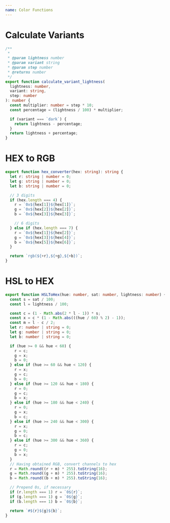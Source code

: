 ```yaml
---
name: Color Functions
---
```


# Calculate Variants

```typescript
/**
 *
 * @param lightness number
 * @param variant string
 * @param step number
 * @returns number
 */
export function calculate_variant_lightness(
  lightness: number,
  variant: string,
  step: number
): number {
  const multiplier: number = step * 10;
  const percentage = (lightness / 100) * multiplier;

  if (variant === `dark`) {
    return lightness - percentage;
  }
  return lightness + percentage;
}
```

# HEX to RGB

```typescript
export function hex_converter(hex: string): string {
  let r: string | number = 0;
  let g: string | number = 0;
  let b: string | number = 0;

  // 3 digits
  if (hex.length === 4) {
    r = `0x${hex[1]}${hex[1]}`;
    g = `0x${hex[2]}${hex[2]}`;
    b = `0x${hex[3]}${hex[3]}`;

    // 6 digits
  } else if (hex.length === 7) {
    r = `0x${hex[1]}${hex[2]}`;
    g = `0x${hex[3]}${hex[4]}`;
    b = `0x${hex[5]}${hex[6]}`;
  }

  return `rgb(${+r},${+g},${+b})`;
}
```

# HSL to HEX

```typescript
export function HSLToHex(hue: number, sat: number, lightness: number) {
  const s = sat / 100;
  const l = lightness / 100;

  const c = (1 - Math.abs(2 * l - 1)) * s;
  const x = c * (1 - Math.abs(((hue / 60) % 2) - 1));
  const m = l - c / 2;
  let r: number | string = 0;
  let g: number | string = 0;
  let b: number | string = 0;

  if (hue >= 0 && hue < 60) {
    r = c;
    g = x;
    b = 0;
  } else if (hue >= 60 && hue < 120) {
    r = x;
    g = c;
    b = 0;
  } else if (hue >= 120 && hue < 180) {
    r = 0;
    g = c;
    b = x;
  } else if (hue >= 180 && hue < 240) {
    r = 0;
    g = x;
    b = c;
  } else if (hue >= 240 && hue < 300) {
    r = x;
    g = 0;
    b = c;
  } else if (hue >= 300 && hue < 360) {
    r = c;
    g = 0;
    b = x;
  }
  // Having obtained RGB, convert channels to hex
  r = Math.round((r + m) * 255).toString(16);
  g = Math.round((g + m) * 255).toString(16);
  b = Math.round((b + m) * 255).toString(16);

  // Prepend 0s, if necessary
  if (r.length === 1) r = `0${r}`;
  if (g.length === 1) g = `0${g}`;
  if (b.length === 1) b = `0${b}`;

  return `#${r}${g}${b}`;
}
```
